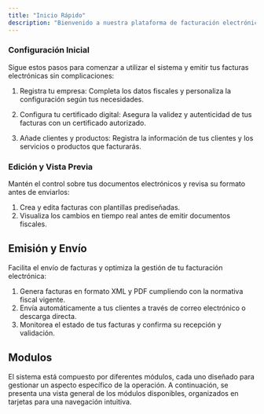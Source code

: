 ```yaml
---
title: "Inicio Rápido"
description: "Bienvenido a nuestra plataforma de facturación electrónica, diseñada para optimizar la gestión de tus documentos fiscales de manera eficiente y segura."
---
```


### Configuración Inicial
Sigue estos pasos para comenzar a utilizar el sistema y emitir tus facturas electrónicas sin complicaciones:

  1. Registra tu empresa: Completa los datos fiscales y personaliza la configuración según tus necesidades.

  2. Configura tu certificado digital: Asegura la validez y autenticidad de tus facturas con un certificado autorizado.

  3. Añade clientes y productos: Registra la información de tus clientes y los servicios o productos que facturarás.
  

### Edición y Vista Previa

Mantén el control sobre tus documentos electrónicos y revisa su formato antes de enviarlos:

  1. Crea y edita facturas con plantillas prediseñadas.
  2. Visualiza los cambios en tiempo real antes de emitir documentos fiscales.

  ## Emisión y Envío
  Facilita el envío de facturas y optimiza la gestión de tu facturación electrónica:

  1. Genera facturas en formato XML y PDF cumpliendo con la normativa fiscal vigente.
  2. Envía automáticamente a tus clientes a través de correo electrónico o descarga directa.
  3. Monitorea el estado de tus facturas y confirma su recepción y validación.

## Modulos

El sistema está compuesto por diferentes módulos, cada uno diseñado para gestionar un aspecto específico de la operación. A continuación, se presenta una vista general de los módulos disponibles, organizados en tarjetas para una navegación intuitiva.

<CardGroup cols={4}>
  <Card title="Contactos" icon="users" href="/GestoruPages/contactos" />

  <Card title="Inventario" icon="box" href="/GestoruPages/inventario" />

  <Card title="Inicio" icon="house" href="/GestoruPages/inicio" />

  <Card title="Facturacion" icon="file" href="/essentials/reusable-snippets" />

  <Card title="Facturacion Pos" icon="calculator" href="/GestoruPages/fac-pos" />

  <Card title="Compras" icon="shop" href="/GestoruPages/compras" />

  <Card title="Nomina" icon="coin" href="/GestoruPages/nomina" />

  <Card title="Bancos" icon="piggy-bank" href="/GestoruPages/bank" />

  <Card title="Reportes" icon="arrow-trend-up" href="/GestoruPages/reportes" />

  <Card title="Mi página web" icon="google" href="/GestoruPages/my-page" />

  <Card title="Configuración" icon="gear" href="/GestoruPages/configuration" />

  <Card title="Soporte" icon="phone" href="/GestoruPages/soporte" />
</CardGroup>